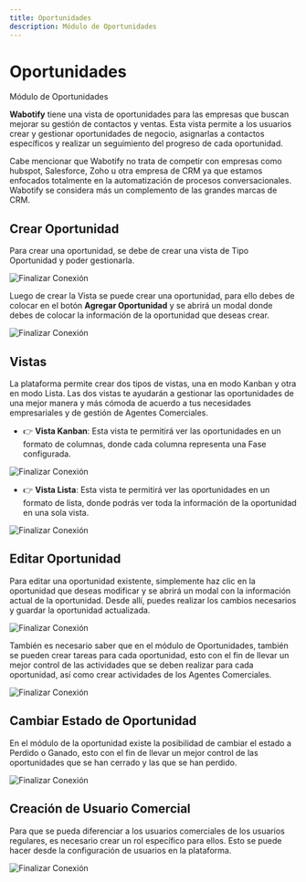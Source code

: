 ```yaml
---
title: Oportunidades
description: Módulo de Oportunidades
---
```



# Oportunidades

Módulo de Oportunidades

**Wabotify** tiene una vista de oportunidades para las empresas que buscan mejorar su gestión de contactos y ventas. Esta vista permite a los usuarios crear y gestionar oportunidades de negocio, asignarlas a contactos específicos y realizar un seguimiento del progreso de cada oportunidad.

<Aside title="Nota">
  Cabe mencionar que Wabotify no trata de competir con empresas como hubspot,
  Salesforce, Zoho u otra empresa de CRM ya que estamos enfocados totalmente en
  la automatización de procesos conversacionales. Wabotify se considera más un
  complemento de las grandes marcas de CRM.
</Aside>

## Crear Oportunidad

Para crear una oportunidad, se debe de crear una vista de Tipo Oportunidad y poder gestionarla.

![Finalizar Conexión](../../../assets/contactos/opo-1.avif)

Luego de crear la Vista se puede crear una oportunidad, para ello debes de colocar en el botón **Agregar Oportunidad** y se abrirá un modal donde debes de colocar la información de la oportunidad que deseas crear.

![Finalizar Conexión](../../../assets/contactos/opo-2.avif)

## Vistas

La plataforma permite crear dos tipos de vistas, una en modo Kanban y otra en modo Lista. Las dos vistas te ayudarán a gestionar las oportunidades de una mejor manera y más cómoda de acuerdo a tus necesidades empresariales y de gestión de Agentes Comerciales.

- 👉 **Vista Kanban**: Esta vista te permitirá ver las oportunidades en un formato de columnas, donde cada columna representa una Fase configurada.

![Finalizar Conexión](../../../assets/contactos/opo-3.avif)

- 👉 **Vista Lista**: Esta vista te permitirá ver las oportunidades en un formato de lista, donde podrás ver toda la información de la oportunidad en una sola vista.

![Finalizar Conexión](../../../assets/contactos/opo-4.avif)

## Editar Oportunidad

Para editar una oportunidad existente, simplemente haz clic en la oportunidad que deseas modificar y se abrirá un modal con la información actual de la oportunidad. Desde allí, puedes realizar los cambios necesarios y guardar la oportunidad actualizada.

![Finalizar Conexión](../../../assets/contactos/opo-5.avif)

También es necesario saber que en el módulo de Oportunidades, también se pueden crear tareas para cada oportunidad, esto con el fin de llevar un mejor control de las actividades que se deben realizar para cada oportunidad, así como crear actividades de los Agentes Comerciales.

![Finalizar Conexión](../../../assets/contactos/opo-6.avif)

## Cambiar Estado de Oportunidad

En el módulo de la oportunidad existe la posibilidad de cambiar el estado a Perdido o Ganado, esto con el fin de llevar un mejor control de las oportunidades que se han cerrado y las que se han perdido.

![Finalizar Conexión](../../../assets/contactos/opo-7.avif)

## Creación de Usuario Comercial

Para que se pueda diferenciar a los usuarios comerciales de los usuarios regulares, es necesario crear un rol específico para ellos. Esto se puede hacer desde la configuración de usuarios en la plataforma.

![Finalizar Conexión](../../../assets/contactos/opo-8.avif)
